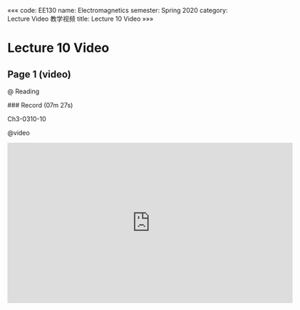 «««
code: EE130
name: Electromagnetics
semester: Spring 2020
category: Lecture Video 教学视频
title: Lecture 10 Video
»»»

# Lecture 10 Video

## Page 1 (video)

@ Reading

<div class="markdown-body">
### Record (07m 27s)

Ch3-0310-10
</div>

@video

<iframe src="https://sbbrisk.com/e/0kmin7d656zf.html" frameborder=0 marginwidth=0 marginheight=0 scrolling=no width=640 height=360 allowfullscreen></iframe>
